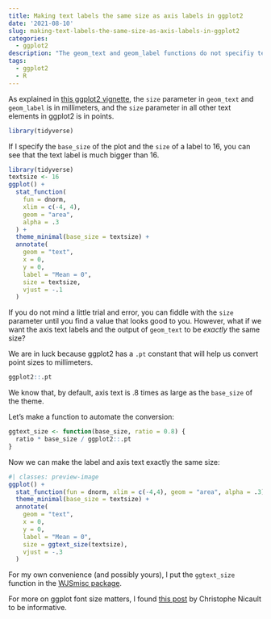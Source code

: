 ```yaml
---
title: Making text labels the same size as axis labels in ggplot2
date: '2021-08-10'
slug: making-text-labels-the-same-size-as-axis-labels-in-ggplot2
categories: 
  - ggplot2
description: "The geom_text and geom_label functions do not specifiy text size the same way as the rest of ggplot2 elements do. For consistent text sizes, we can apply a simple conversion."
tags:
  - ggplot2
  - R
---
```


As explained in [this ggplot2 vignette](https://ggplot2.tidyverse.org/articles/ggplot2-specs.html#font-size-1), the `size` parameter in `geom_text` and `geom_label` is in millimeters, and the `size` parameter in all other text elements in ggplot2 is in points.

```r
library(tidyverse)
```

If I specify the `base_size` of the plot and the `size` of a label to 16, you can see that the text label is much bigger than 16. 

```r
library(tidyverse)
textsize <- 16
ggplot() +
  stat_function(
    fun = dnorm,
    xlim = c(-4, 4),
    geom = "area",
    alpha = .3
  ) +
  theme_minimal(base_size = textsize) +
  annotate(
    geom = "text",
    x = 0,
    y = 0,
    label = "Mean = 0",
    size = textsize,
    vjust = -.1
  )
```

If you do not mind a little trial and error, you can fiddle with the `size` parameter until you find a value that looks good to you. However, what if we want the axis text labels and the output of `geom_text` to be *exactly* the same size?

We are in luck because ggplot2 has a `.pt` constant that will help us convert point sizes to millimeters. 

```r
ggplot2::.pt
```

We know that, by default, axis text is .8 times as large as the `base_size` of the theme. 

Let's make a function to automate the conversion:

```r
ggtext_size <- function(base_size, ratio = 0.8) {
  ratio * base_size / ggplot2::.pt
}
```

Now we can make the label and axis text exactly the same size:

```r
#| classes: preview-image
ggplot() + 
  stat_function(fun = dnorm, xlim = c(-4,4), geom = "area", alpha = .3) +
  theme_minimal(base_size = textsize) + 
  annotate(
    geom = "text",
    x = 0,
    y = 0,
    label = "Mean = 0",
    size = ggtext_size(textsize),
    vjust = -.3
  )
```

For my own convenience (and possibly yours), I put the `ggtext_size` function in the [WJSmisc package](https://wjschne.github.io/WJSmisc/).

For more on ggplot font size matters, I found [this post](https://www.christophenicault.com/post/understand_size_dimension_ggplot2/) by Christophe Nicault to be informative.